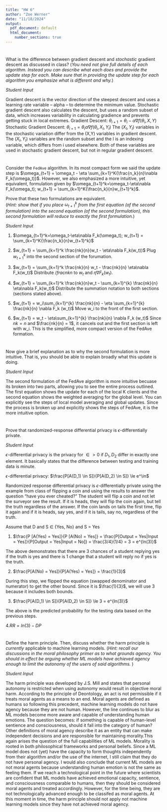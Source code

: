 ```yaml
---
title: "HW 6"
author: "Zoe Werner"
date: "11/18/2024"
output:
  pdf_document: default
  html_document:
    number_sections: true
---
```


#
What is the difference between gradient descent and *stochastic* gradient descent as discussed in class?  (*You need not give full details of each algorithm.  Instead you can describe what each does and provide the update step for each.  Make sure that in providing the update step for each algorithm you emphasize what is different and why.*)

*Student Input*

Gradient descent is the vector direction of the steepest descent and uses a learning rate variable -- alpha -- to determine the minimum value. Stochastic gradient descent also calculates the descent, but uses a random subset of data, which increases variability in calculating gradience and prevents getting stuck in local extremes. 
Gradient Descent: $\theta_{i+1} = \theta_i - \alpha \nabla f(\theta_i, X, Y)$
Stochastic Gradient Descent: $\theta_{i+1} = \theta_i \alpha \nabla f(\theta_i, X_I, Y_I)$
The $(X_I, Y_I)$ variables in the stochastic variation differ from the (X,Y) variables in gradient descent. The $(X_I, Y_I)$ variables are the random subset and the I is an indexing variable, which differs from i used elsewhere. Both of these variables are used in stochastic gradient descent, but not in regular gradient descent. 

#
Consider the `FedAve` algorithm.  In its most compact form we said the update step is $\omega_{t+1} = \omega_t - \eta \sum_{k=1}^K{\frac{n_k}{n}\nabla F_k(\omega_t)}$.  However, we also emphasized a more intuitive, yet equivalent, formulation given by $\omega_{t+1}^k=\omega_t-\eta\nabla F_k(\omega_t); w_{t+1} = \sum_{k=1}^K{\frac{n_k}{n}w_{t+1}^k}$.  

Prove that these two formulations are equivalent.  
(*Hint: show that if you place $\omega_{t+1}^k$ from the first equation (of the second formulation) into the second equation (of the second formulation), this second formulation will reduce to exactly the first formulation.*) 

*Student Input*

1. $\omega_{t+1}^k=\omega_t-\eta\nabla F_k(\omega_t); w_{t+1} = \sum_{k=1}^K{\frac{n_k}{n}w_{t+1}^k}$ 

2. $w_{t+1} = \sum_{k=1}^k \frac{nk}{n}(w_t - \eta\nabla F_k(w_t))$
Plug $w_{t+1}^{k}$ into the second section of the forumation. 

3. $w_{t+1} = \sum_{k=1}^k \frac{nk}{n} w_t - \frac{nk}{n} \eta\nabla F_k(w_t)$
Distribute $/frac{nk}{n}$ to $w_t$ and $\eta\nabla F_k(w_t)$.

4. $w_{t+1} = \sum_{k=1}^k \frac{nk}{n}w_t - \sum_{k=1}^{k} \frac{nk}{n} \eta\nabla F_k(w_t)$ 
Distribute the summation notation to both sections (sections stated above).

5. $w_{t+1} = w_i\sum_{k=1}^{k} \frac{nk}{n} - \eta \sum_{k=1}^{k} \frac{nk}{n} \nabla F_k (w_t)$
Move w_i to the front of the first section.

6. $w_{t+1} = w_t - \eta\sum_{k=1}^{k} \frac{nk}{n} \nabla F_k (w_t)$ 
Since $nk = n$ and $\frac{nk}{n} = 1$, it cancels out and the first section is left with w_i. This is the simplified, more compact version of the FedAve formation.

#
Now give a brief explanation as to why the second formulation is more intuitive.  That is, you should be able to explain broadly what this update is doing.  

*Student Input*


The second formulation of the FedAve algorithm is more intuitive becuase its broken into two parts, allowing you to see the entire process outlined. The first equation shows the update for each of the local K clients and the second equation shows the weighted averaging for the global level. You can explicitly see the steps of local model averaging and global updates. Since the process is broken up and explicitly shows the steps of FedAve, it is the more intuitive option. 

# 
Prove that randomized-response differential privacy is $\epsilon$-differentially private.  

*Student Input*


$\epsilon$-differential privacy is the privacy for $\in > 0$ if $D_1, D_2$ differ in exactly one element. It basically states that the difference between testing and training data is minute.

$\epsilon$-differential privacy: $\frac{P[A(D_1) \in S]}{P[A(D_2) \in S]} \le e^\in$

Randomized response differential privacy is $\epsilon$-differentially private using the example from class of flipping a coin and using the results to answer the question "have you ever cheated?"
The student will flip a coin and not let the surveyor see the result. If it is heads, they will flip the coin again, but tell the truth regardless of the answer. If the coin lands on tails the first time, flip it again and if it is heads, say yes, and if it is tails, say no, regardless of the truth. 

Assume that D and S $\in$ {Yes, No} and S = Yes

1. $\frac{P [A(Yes) = Yes]}{P [A(No) = Yes]} = \frac{P[Output = Yes|Input = Yes]}{P[Output = Yes|Input = No]} = \frac{3/4}{1/4} = 3 = e^{ln(3)}$

The above demonstrates that there are 3 chances of a student replying yes if the truth is yes and there is 1 change that a student will reply no if yes is the truth. 

2. $\frac{P[A(No) = Yes]}{P[A(Yes) = Yes]} = \frac{1}{3}$

During this step, we flipped the equation (swapped denominator and numerator) to get the other bound. Since it is $\frac{1}{3}$, we will use 3 because it includes both bounds. 

3. $\frac{P[A(D_1) \in S]}{P[A(D_2) \in S]} \le 3 = e^{ln(3)}$

The above is the predicted probability for the testing data based on the previous steps. 

4.$RR = ln(3) - DP$

# 
Define the harm principle.  Then, discuss whether the harm principle is *currently* applicable to machine learning models.  (*Hint: recall our discussions in the moral philosophy primer as to what grounds agency.  You should in effect be arguing whether ML models have achieved agency enough to limit the autonomy of the users of said algorithms.* )

*Student Input*

The harm principle was developed by J.S. Mill and states that personal autonomy is restricted when using autonomy would result in objective moral harm. According to the principle of Deontology, an act is not permissible if it treats moral agents as a means to an end. Moral agents are defined as humans so following this precedent, machine learning models do not have agency because they are not human. However, the line continues to blur as ML models become more aware and capable of understanding human emotions. The question becomes: if something is capable of human-level sentience and consciousness, should it fall into the category of human? Other definitions of moral agency describe it as an entity that can make independent decisions and are responsible for maintaining morality.This again arises the question of the full capabilities of ML models. Morality is rooted in both philosophical frameworks and personal beliefs. Since a ML model does not (yet) have the capacity to form thoughts independently from their algorithm and/or the use of the internet, I still claim that they do not have personal agency. I would also conclude that current ML models are not moral agents because understanding human emotion is not the same as feeling them. If we reach a technological point in the future where scientists are confident that ML models have achieved emotional capacity, sentience, and consciousness comparable to humans, then they should be considered moral agents and treated accordingly. However, for the time being, they are not technologically advanced enough to be classifed as moral agents. At this moment in time, the harm principle should not apply not machine learning models since they have not achieved moral agency. 


